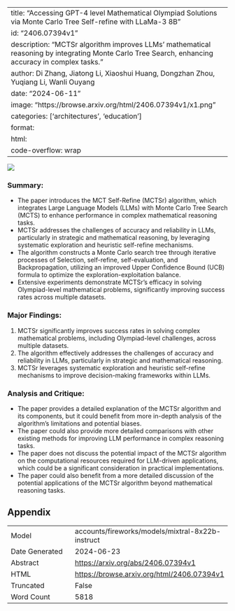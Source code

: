 
---
title: "Accessing GPT-4 level Mathematical Olympiad Solutions via Monte Carlo Tree Self-refine with LLaMa-3 8B"
id: "2406.07394v1"
description: "MCTSr algorithm improves LLMs' mathematical reasoning by integrating Monte Carlo Tree Search, enhancing accuracy in complex tasks."
author: Di Zhang, Jiatong Li, Xiaoshui Huang, Dongzhan Zhou, Yuqiang Li, Wanli Ouyang
date: "2024-06-11"
image: "https://browse.arxiv.org/html/2406.07394v1/x1.png"
categories: ['architectures', 'education']
format:
  html:
    code-overflow: wrap
---

![](https://browse.arxiv.org/html/2406.07394v1/x1.png)

### Summary:
- The paper introduces the MCT Self-Refine (MCTSr) algorithm, which integrates Large Language Models (LLMs) with Monte Carlo Tree Search (MCTS) to enhance performance in complex mathematical reasoning tasks.
- MCTSr addresses the challenges of accuracy and reliability in LLMs, particularly in strategic and mathematical reasoning, by leveraging systematic exploration and heuristic self-refine mechanisms.
- The algorithm constructs a Monte Carlo search tree through iterative processes of Selection, self-refine, self-evaluation, and Backpropagation, utilizing an improved Upper Confidence Bound (UCB) formula to optimize the exploration-exploitation balance.
- Extensive experiments demonstrate MCTSr’s efficacy in solving Olympiad-level mathematical problems, significantly improving success rates across multiple datasets.

### Major Findings:
1. MCTSr significantly improves success rates in solving complex mathematical problems, including Olympiad-level challenges, across multiple datasets.
2. The algorithm effectively addresses the challenges of accuracy and reliability in LLMs, particularly in strategic and mathematical reasoning.
3. MCTSr leverages systematic exploration and heuristic self-refine mechanisms to improve decision-making frameworks within LLMs.

### Analysis and Critique:
- The paper provides a detailed explanation of the MCTSr algorithm and its components, but it could benefit from more in-depth analysis of the algorithm's limitations and potential biases.
- The paper could also provide more detailed comparisons with other existing methods for improving LLM performance in complex reasoning tasks.
- The paper does not discuss the potential impact of the MCTSr algorithm on the computational resources required for LLM-driven applications, which could be a significant consideration in practical implementations.
- The paper could also benefit from a more detailed discussion of the potential applications of the MCTSr algorithm beyond mathematical reasoning tasks.

## Appendix

|          |          |
|----------|----------|
| Model     | accounts/fireworks/models/mixtral-8x22b-instruct       |
| Date Generated     | 2024-06-23       |
| Abstract | [https://arxiv.org/abs/2406.07394v1](https://arxiv.org/abs/2406.07394v1)        |
| HTML     | [https://browse.arxiv.org/html/2406.07394v1](https://browse.arxiv.org/html/2406.07394v1)       |
| Truncated       | False       |
| Word Count       | 5818       |
